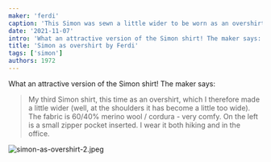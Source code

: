 ```yaml
---
maker: 'ferdi'
caption: 'This Simon was sewn a little wider to be worn as an overshirt'
date: '2021-11-07'
intro: 'What an attractive version of the Simon shirt! The maker says:'
title: 'Simon as overshirt by Ferdi'
tags: ['simon']
authors: 1972
---
```


<!-- truncate -->

What an attractive version of the Simon shirt! The maker says:

> My third Simon shirt, this time as an overshirt, which I therefore made a little wider (well, at the shoulders it has become a little too wide). The fabric is 60/40% merino wool / cordura - very comfy. On the left is a small zipper pocket inserted. I wear it both hiking and in the office.

![simon-as-overshirt-2.jpeg](https://posts.freesewing.org/uploads/simon_as_overshirt_2_1e7feb9bbd.jpeg)
